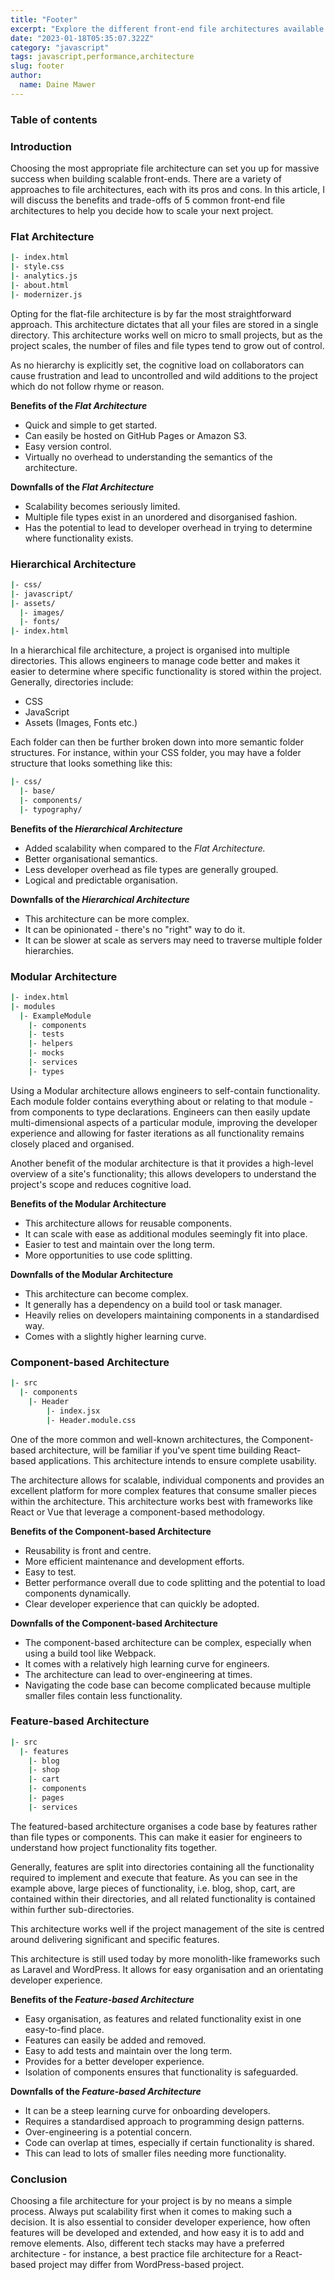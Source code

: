 ```yaml
---
title: "Footer"
excerpt: "Explore the different front-end file architectures available to you, including flat, hierarchical, modular, component-based, and feature-based. Consider the size, complexity, and needs of your team when choosing the best file architecture for your project. Find out which approach works best for your project to better organize and maintain your code."
date: "2023-01-18T05:35:07.322Z"
category: "javascript"
tags: javascript,performance,architecture
slug: footer
author:
  name: Daine Mawer
---
```


### Table of contents

### Introduction

Choosing the most appropriate file architecture can set you up for massive success when building scalable front-ends. There are a variety of approaches to file architectures, each with its pros and cons. In this article, I will discuss the benefits and trade-offs of 5 common front-end file architectures to help you decide how to scale your next project.

### Flat Architecture

```fileconvention.bash
|- index.html
|- style.css
|- analytics.js
|- about.html
|- modernizer.js
```

Opting for the flat-file architecture is by far the most straightforward approach. This architecture dictates that all your files are stored in a single directory. This architecture works well on micro to small projects, but as the project scales, the number of files and file types tend to grow out of control.

As no hierarchy is explicitly set, the cognitive load on collaborators can cause frustration and lead to uncontrolled and wild additions to the project which do not follow rhyme or reason.

**Benefits of the _Flat Architecture_**

- Quick and simple to get started.
- Can easily be hosted on GitHub Pages or Amazon S3.
- Easy version control.
- Virtually no overhead to understanding the semantics of the architecture.

**Downfalls of the _Flat Architecture_**

- Scalability becomes seriously limited.
- Multiple file types exist in an unordered and disorganised fashion.
- Has the potential to lead to developer overhead in trying to determine where functionality exists.

### Hierarchical Architecture

```bash
|- css/
|- javascript/
|- assets/
  |- images/
  |- fonts/
|- index.html
```

In a hierarchical file architecture, a project is organised into multiple directories. This allows engineers to manage code better and makes it easier to determine where specific functionality is stored within the project. Generally, directories include:

- CSS
- JavaScript
- Assets (Images, Fonts etc.)

Each folder can then be further broken down into more semantic folder structures. For instance, within your CSS folder, you may have a folder structure that looks something like this:

```bash
|- css/
  |- base/
  |- components/
  |- typography/
```

**Benefits of the _Hierarchical Architecture_**

- Added scalability when compared to the _Flat Architecture._
- Better organisational semantics.
- Less developer overhead as file types are generally grouped.
- Logical and predictable organisation.

**Downfalls of the _Hierarchical Architecture_**

- This architecture can be more complex.
- It can be opinionated - there's no "right" way to do it.
- It can be slower at scale as servers may need to traverse multiple folder hierarchies.

### Modular Architecture

```bash
|- index.html
|- modules
  |- ExampleModule
    |- components
    |- tests
    |- helpers
    |- mocks
    |- services
    |- types
```

Using a Modular architecture allows engineers to self-contain functionality. Each module folder contains everything about or relating to that module - from components to type declarations. Engineers can then easily update multi-dimensional aspects of a particular module, improving the developer experience and allowing for faster iterations as all functionality remains closely placed and organised.

Another benefit of the modular architecture is that it provides a high-level overview of a site's functionality; this allows developers to understand the project's scope and reduces cognitive load.

**Benefits of the Modular Architecture**

- This architecture allows for reusable components.
- It can scale with ease as additional modules seemingly fit into place.
- Easier to test and maintain over the long term.
- More opportunities to use code splitting.

**Downfalls of the Modular Architecture**

- This architecture can become complex.
- It generally has a dependency on a build tool or task manager.
- Heavily relies on developers maintaining components in a standardised way.
- Comes with a slightly higher learning curve.

### Component-based Architecture

```bash
|- src
  |- components
    |- Header
    	|- index.jsx
    	|- Header.module.css
```

One of the more common and well-known architectures, the Component-based architecture, will be familiar if you've spent time building React-based applications. This architecture intends to ensure complete usability.

The architecture allows for scalable, individual components and provides an excellent platform for more complex features that consume smaller pieces within the architecture. This architecture works best with frameworks like React or Vue that leverage a component-based methodology.

**Benefits of the Component-based Architecture**

- Reusability is front and centre.
- More efficient maintenance and development efforts.
- Easy to test.
- Better performance overall due to code splitting and the potential to load components dynamically.
- Clear developer experience that can quickly be adopted.

**Downfalls of the Component-based Architecture**

- The component-based architecture can be complex, especially when using a build tool like Webpack.
- It comes with a relatively high learning curve for engineers.
- The architecture can lead to over-engineering at times.
- Navigating the code base can become complicated because multiple smaller files contain less functionality.

### Feature-based Architecture

```bash
|- src
  |- features
    |- blog
    |- shop
    |- cart
    |- components
    |- pages
    |- services
```

The featured-based architecture organises a code base by features rather than file types or components. This can make it easier for engineers to understand how project functionality fits together.

Generally, features are split into directories containing all the functionality required to implement and execute that feature. As you can see in the example above, large pieces of functionality, i.e. blog, shop, cart, are contained within their directories, and all related functionality is contained within further sub-directories.

This architecture works well if the project management of the site is centred around delivering significant and specific features.

This architecture is still used today by more monolith-like frameworks such as Laravel and WordPress. It allows for easy organisation and an orientating developer experience.

**Benefits of the _Feature-based Architecture_**

- Easy organisation, as features and related functionality exist in one easy-to-find place.
- Features can easily be added and removed.
- Easy to add tests and maintain over the long term.
- Provides for a better developer experience.
- Isolation of components ensures that functionality is safeguarded.

**Downfalls of the _Feature-based Architecture_**

- It can be a steep learning curve for onboarding developers.
- Requires a standardised approach to programming design patterns.
- Over-engineering is a potential concern.
- Code can overlap at times, especially if certain functionality is shared.
- This can lead to lots of smaller files needing more functionality.

### Conclusion

Choosing a file architecture for your project is by no means a simple process. Always put scalability first when it comes to making such a decision. It is also essential to consider developer experience, how often features will be developed and extended, and how easy it is to add and remove elements. Also, different tech stacks may have a preferred architecture - for instance, a best practice file architecture for a React-based project may differ from WordPress-based project.
